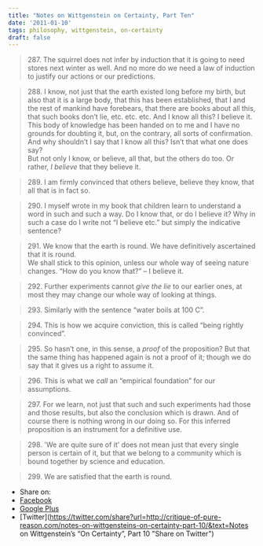 ```yaml
---
title: "Notes on Wittgenstein on Certainty, Part Ten"
date: '2011-01-10'
tags: philosophy, wittgenstein, on-certainty
draft: false
---
```

> 287\. The squirrel does not infer by induction that it is going to need stores next winter as well. And no more do we need a law of induction to justify our actions or our predictions.

> 288\. I know, not just that the earth existed long before my birth, but also that it is a large body, that this has been established, that I and the rest of mankind have forebears, that there are books about all this, that such books don’t lie, etc. etc. etc. And I know all this? I believe it. This body of knowledge has been handed on to me and I have no grounds for doubting it, but, on the contrary, all sorts of confirmation.  
> And why shouldn’t I say that I know all this? Isn’t that what one does say?  
> But not only I know, or believe, all that, but the others do too. Or rather, _I believe_ that they believe it.

> 289\. I am firmly convinced that others believe, believe they know, that all that is in fact so.

> 290\. I myself wrote in my book that children learn to understand a word in such and such a way. Do I know that, or do I believe it? Why in such a case do I write not “I believe etc.” but simply the indicative sentence?

> 291\. We know that the earth is round. We have definitively ascertained that it is round.  
> We shall stick to this opinion, unless our whole way of seeing nature changes. “How do you know that?” – I believe it.

> 292\. Further experiments cannot _give the lie_ to our earlier ones, at most they may change our whole way of looking at things.

> 293\. Similarly with the sentence “water boils at 100 C”.

> 294\. This is how we acquire conviction, this is called “being rightly convinced”.

> 295\. So hasn’t one, in this sense, a _proof_ of the proposition? But that the same thing has happened again is not a proof of it; though we do say that it gives us a right to assume it.

> 296\. This is what we _call_ an “empirical foundation” for our assumptions.

> 297\. For we learn, not just that such and such experiments had those and those results, but also the conclusion which is drawn. And of course there is nothing wrong in our doing so. For this inferred proposition is an instrument for a definitive use.

> 298\. 'We are quite sure of it’ does not mean just that every single person is certain of it, but that we belong to a community which is bound together by science and education.

> 299\. We are satisfied that the earth is round.

*   Share on:
*   [Facebook](http://www.facebook.com/sharer.php?u=http://critique-of-pure-reason.com/notes-on-wittgensteins-on-certainty-part-10/ "Share on Facebook")
*   [Google Plus](https://plus.google.com/share?&hl=en&url=http://critique-of-pure-reason.com/notes-on-wittgensteins-on-certainty-part-10/ "Share on Google+")
*   [Twitter](https://twitter.com/share?url=http://critique-of-pure-reason.com/notes-on-wittgensteins-on-certainty-part-10/&text=Notes on Wittgenstein’s “On Certainty”, Part 10 "Share on Twitter")